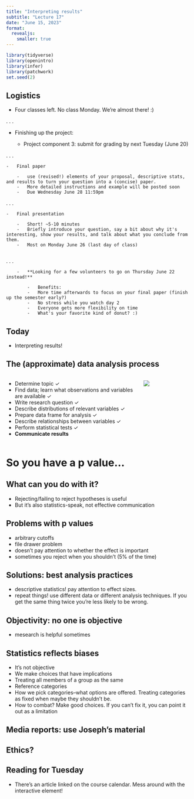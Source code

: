 ```yaml
---
title: "Interpreting results"
subtitle: "Lecture 17"
date: "June 15, 2023"
format: 
  revealjs:
    smaller: true
---
```


```r
library(tidyverse)
library(openintro)
library(infer)
library(patchwork)
set.seed(2)
```

## Logistics

-   Four classes left. No class Monday. We're almost there! :)

. . .

-   Finishing up the project:

    -   Project component 3: submit for grading by next Tuesday (June 20)

. . .

```         
-   Final paper 

    -   use (revised!) elements of your proposal, descriptive stats, and results to turn your question into a (concise) paper.
    -   More detailed instructions and example will be posted soon
    -   Due Wednesday June 28 11:59pm
```

. . .

```         
-   Final presentation

    -   Short! ~5-10 minutes
    -   Briefly introduce your question, say a bit about why it's interesting, show your results, and talk about what you conclude from them. 
    -   Most on Monday June 26 (last day of class)
    
```

. . .

```         
    -   **Looking for a few volunteers to go on Thursday June 22 instead!**
    
        -   Benefits: 
        -   More time afterwards to focus on your final paper (finish up the semester early?)
        -   No stress while you watch day 2 
        -   Everyone gets more flexibility on time
        -   What's your favorite kind of donut? :)
```

## Today {.smaller}

-   Interpreting results!

## The (approximate) data analysis process {.smaller}

::: columns
::: {.column width="73%"}
-   Determine topic ✓
-   Find data; learn what observations and variables are available ✓
-   Write research question ✓
-   Describe distributions of relevant variables ✓
-   Prepare data frame for analysis ✓
-   Describe relationships between variables ✓
-   Perform statistical tests ✓
-   **Communicate results**
:::

::: {.column width="27%"}
![](images/07/cycle.png)
:::
:::

# So you have a p value...

## What can you do with it?

-   Rejecting/failing to reject hypotheses is useful
-   But it's also statistics-speak, not effective communication

## Problems with p values

-   arbitrary cutoffs
-   file drawer problem
-   doesn't pay attention to whether the effect is important
-   sometimes you reject when you shouldn't (5% of the time)

## Solutions: best analysis practices

-   descriptive statistics! pay attention to effect sizes.
-   repeat things! use different data or different analysis techniques. If you get the same thing twice you're less likely to be wrong.

## Objectivity: no one is objective
-   mesearch is helpful sometimes

## Statistics reflects biases

-   It's not objective
-   We make choices that have implications
-   Treating all members of a group as the same
-   Reference categories
-   How we pick categories--what options are offered. Treating categories as fixed when maybe they shouldn't be.
-   How to combat? Make good choices. If you can't fix it, you can point it out as a limitation

## Media reports: use Joseph's material

## Ethics? 

## Reading for Tuesday

-   There's an article linked on the course calendar. Mess around with the interactive element!
